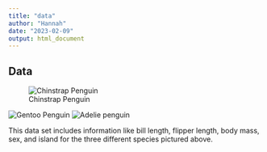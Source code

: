 ```yaml
---
title: "data"
author: "Hannah"
date: "2023-02-09"
output: html_document
---
```


## Data

![Chinstrap Penguin](https://www.antarctica.gov.au/site/assets/files/45534/chinstrap.514x600.jpg)

![Gentoo Penguin](https://www.bortonoverseas.com/wp-content/uploads/5-Fun-Facts-About-Antarcticas-Gentoo-Penguin_preview.jpg)
![Adelie penguin](https://polarjournal.ch/wp-content/uploads/2022/06/Adeliepinguin_Portrait.jpg)


This data set includes information like bill length, flipper length, body mass, sex, and island for the three different species pictured above. 
